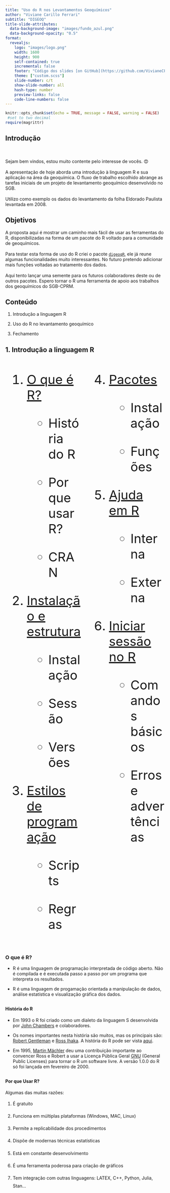 ---
title: "Uso do R nos Levantamentos Geoquímicos"
author: "Viviane Carillo Ferrari"
subtitle: "DIGEOQ"
title-slide-attributes:
  data-background-image: "images/fundo_azul.png"
  data-background-opacity: "0.5"
format: 
  revealjs:
    logo: "images/logo.png"
    width: 1600
    height: 900
    self-contained: true
    incremental: false
    footer: "Código dos slides [on GitHub](https://github.com/VivianeCF/R4geoch.git)."
    theme: ["custom.scss"]
    slide-number: c/t
    show-slide-number: all
    hash-type: number
    preview-links: false
    code-line-numbers: false
---

```{r setup, include=FALSE}
knitr::opts_chunk$set(echo = TRUE, message = FALSE, warning = FALSE)
 #set to two decimal 
require(magrittr)

```

## Introdução

\
\
Sejam bem vindos, estou muito contente pelo interesse de vocês. 😍\
\
A apresentação de hoje aborda uma introdução à linguagem R e sua aplicação na área da geoquímica. O fluxo de trabalho escolhido abrange as tarefas iniciais de um projeto de levantamento geoquímico desenvolvido no SGB.\
\
Utilizo como exemplo os dados do levantamento da folha Eldorado Paulista levantada em 2008.

## Objetivos

A proposta aqui é mostrar um caminho mais fácil de usar as ferramentas do R, disponibilizadas na forma de um pacote do R voltado para a comunidade de geoquímicos.\
\
Para testar esta forma de uso do R criei o pacote [`digeoqR`](https://github.com/VivianeCF/digeoqR.git), ele já reune algumas funcionalidades muito interessantes. No futuro pretendo adicionar mais funções voltadas ao tratamento dos dados.\
\
Aqui tento lançar uma semente para os futuros colaboradores deste ou de outros pacotes. Espero tornar o R uma ferramenta de apoio aos trabalhos dos geoquímicos do SGB-CPRM.\

## Conteúdo

1.  Introdução a linguagem R

2.  Uso do R no levantamento geoquímico

3.  Fechamento

## 1. Introdução a linguagem R

::: columns
::: {.column width="50%" style="font-size: 40px"}
1.  [O que é R?](#r)

    -   História do R

    -   Por que usar R?

    -   CRAN

2.  [Instalação e estrutura](#instalacao-e-estrutura)

    -   Instalação

    -   Sessão

    -   Versões

3.  [Estilos de programação](#estilo_de_programacao)

    -   Scripts

    -   Regras
:::

::: {.column width="50%" style="font-size: 40px"}
4.  [Pacotes](#pacotes)

    -   Instalação

    -   Funções

5.  [Ajuda em R](#ajuda-em-r)

    -   Interna

    -   Externa

6.  [Iniciar sessão no R](#iniciar-sessao-no-r)

    -   Comandos básicos

    -   Erros e advertências
:::
:::

## 

### O que é R? {#r}

::: incremental
-   R é uma linguagem de programação interpretada de código aberto. Não é compilada e é executada passo a passo por um programa que interpreta os resultados.

-   R é uma linguagem de progamação orientada a manipulação de dados, análise estatística e visualização gráfica dos dados.
:::

## 

#### História do R

::: incremental
-   Em 1993 o R foi criado como um dialeto da linguagem S desenvolvida por [John Chambers](https://www.r-bloggers.com/2014/01/john-chambers-recounts-the-history-of-s-and-r/) e colaboradores.

-   Os nomes importantes nesta história são muitos, mas os principais são: [Robert Gentleman](https://en.wikipedia.org/wiki/Robert_Gentleman/statistician) e [Ross Ihaka](https://www.stat.auckland.ac.nz/~ihaka/). A história do R pode ser vista [aqui](https://cran.r-project.org/doc/html/interface98-paper/paper_2.html).

-   Em 1995, [Martin Mächler](https://people.math.ethz.ch/~maechler/) deu uma contribuição importante ao convencer Ross e Robert a usar a Licença Pública Geral [GNU](https://gnu.org/licenses/gpl-3.0.html) (General Public Licenses) para tornar o R um software livre. A versão 1.0.0 do R só foi lançada em fevereiro de 2000.\
:::

## 

#### Por que Usar R? {#sec-porque-usar-r}

Algumas das muitas razões:

::: {.incremental style="line-height: 1.8"}
1.  É gratuito

2.  Funciona em múltiplas plataformas (Windows, MAC, Linux)

3.  Permite a replicabilidade dos procedimentos

4.  Dispõe de modernas técnicas estatísticas

5.  Está em constante desenvolvimento

6.  É uma ferramenta poderosa para criação de gráficos

7.  Tem integração com outras linguagens: LATEX, C++, Python, Julia, Stan...
:::

## 

::: {#pq_R style="color: blue; fonte-size: 50px"}
::: {style="color: black; font-size: 50px; text-align: center;"}
\
\

E uma razão fundamental:\
\
Conta com uma comunidade muito ativa.

\
\
:::
:::

::: {#razao_R style="font-size: 50px; text-align: center;"}
"When you talk about choosing programming languages, I always say you shouldn't pick them based on technical merits, but rather pick them based on the community."
:::

::: {style="font-size: 50px; text-align: right;"}
[Hadley Wickham](https://www.r-bloggers.com/2018/08/advice-to-young-and-old-programmers-a-conversation-with-hadley-wickham/)
:::

## 

#### Por que programar?

::: {style="font-size: 50px; line-height: 200%;"}
-   Melhora a organização das ideias.
-   Aumenta a criatividade para resolver problemas.
-   Torna a solução dos problemas mais eficiente.
:::

## 

#### CRAN {#sec-informação-sobre-r-e-o-cran}

CRAN (The Comprehensive R Archive Network) é uma rede ftp (File Transfer Protocol) que contem toda a informação sobre R e seus pacotes.\
Na página (<https://cran.r-project.org>) se encontram todas as informações nesessárias para iniciar-se em R:

::: {#info_r style="margin-left: 10%;"}
-   [Manuais principais](https://cran.r-project.org/manuals.html)

-   [Políticas do repositório](https://cran.r-project.org/web/packages/policies.html)

-   [Livros relacionados com S e R em vários idiomas](https://cran.r-project.org/other-docs.html)

-   [Jornal do R](https://journal.r-project.org/)
:::

## 

#### Outros locais de informação

Informações relevantes sobre R podem ser encontradas em:

::: {#other_info style="margin-left: 10%"}
-   [Journal of Statistical Software](https://www.jstatsoft.org/index)

-   [Tendências atuais no GitHub](https://github.com/trending/r?since=monthly)

-   [R-blogger](https://www.r-bloggers.com/)
:::

## 

### Instalação e estrutura {#instalacao-e-estrutura}

1.  Download

-   Download e instruções de instalação do R: <https://cran.r-project.org/>\
-   Download e instruções de instalação do RStudio: <https://posit.co/download/rstudio-desktop/>

2.  Atualização do R

```{r instal_windows, eval = FALSE, include=TRUE, echo=TRUE}
install.packages("installr")
installr::updateR()
```

## 

#### R online

-   No site rdrr.io tem o serviço [snippets](https://rdrr.io/snippets/) onde os códigos do R podem ser executados na internet, o limitante é que não se pode instalar novos pacotes lá e não há um modo privativo e seguro.

-   O [RStudio Cloud](https://posit.cloud/plans/free) é um serviço gratuito oferecido pelo RStudio que permite aos usuários usar o R o RStudio on-line e colaborar em projetos com outros usuários através do site do RStudio Cloud. O limitante é que se for usar mais de 24h por mês passa a ser pago.

## 

#### Sessões do R

+--------------------------------------------------------------------------------------------+
| ### ![](images/iconR.jpg){fig-align="left" width="100"} Sessão do RGui {style="fig-align"} |
+--------------------------------------------------------------------------------------------+

![](images/Rgui.PNG){fig-align="center"}

## 

+-----------------------------------------------------------------------------------------------------+
| ### ![](images/iconRStudio.jpg){fig-align="left" width="100"} Sessão do RStudio {style="fig-align"} |
+-----------------------------------------------------------------------------------------------------+

![](images/rstudio.PNG){fig-align="center" width="1200"}

## 

#### Mensagem inicial da sessão do R {style="font-size: 50px;"}

```{r mensagem R, eval = FALSE, include=TRUE, echo=TRUE, `code-line-numbers`="1-3|5-7|9-11|13-15"}

R version 4.3.2 (2023-10-31 ucrt) -- "Eye Holes"
Copyright (C) 2023 The R Foundation for Statistical Computing
Platform: x86_64-w64-mingw32/x64 (64-bit)

R é um software livre e vem sem GARANTIA ALGUMA.
Você pode redistribuí-lo sob certas circunstâncias.
Digite 'license()' ou 'licence()' para detalhes de distribuição.

R é um projeto colaborativo com muitos contribuidores.
Digite 'contributors()' para obter mais informações e
'citation()' para saber como citar o R ou pacotes do R em publicações.

Digite 'demo()' para demonstrações, 'help()' para o sistema on-line de ajuda,
ou 'help.start()' para abrir o sistema de ajuda em HTML no seu navegador.
Digite 'q()' para sair do R.

```

## 

#### Painéis do RStudio

```{r, echo=FALSE, eval=TRUE}
painel <- c("Editor", "Console", "Run", "Enviroment", "History", 
  "Terminal", "Files", "Plot", "Packages", "Help")
descricao <- c("Local para desenvolvimento de scripts", "Imprime na tela as sentenças executadas a partir do editor ou diretamente no console", "Executa uma instrução do editor (Ctrl+Enter) onde está o cursor ou o que está selecionado", "Lista todos os objetos gerados em cada sessão", "Histórico de execução", "Um terminal para conectar ao Git, por exemplo, entre outras coisas", "Arquivos (dados, script) podem ser pesquisados neste painel", "Imprime os gráficos", "É um gerenciador de pacotes instalados", "Ajuda rápida")

df <- data.frame(Painel = painel, Descrição = descricao)
kableExtra::kable(df, booktabs = TRUE) %>%
  kableExtra::kable_styling(font_size = 30)
```

## 

#### Locais com instruções e atalhos sobre a configuração e uso

-   [Customizar o RStudio](https://support.posit.co/hc/en-us/articles/200549016-Customizing-the-RStudio-IDE)

-   [Comandos do histórico](https://support.posit.co/hc/en-us/articles/200526217-Command-History-in-the-RStudio-IDE)\

-   [Atalhos](https://support.posit.co/hc/en-us/articles/200404846-Working-in-the-Console-in-the-RStudio-IDE) para trabalhar no console.

\

## 

#### Verificando as versões

Ao iniciar o R, aparecerá no console a versão que está em execução e o nome.\

\

```{r, echo=TRUE, eval = FALSE, `code-line-numbers`="1|3-4|6-7|9|11-12|14"}
R.Version() # Informação detalhada de versão do R

R.Version()$version.string # Número e data da versão
## [1] "R version 4.3.2 (2023-10-31 ucrt)"

R.Version()$nickname # Nome da versão
## [1] "Eye Holes"

sessionInfo() # Informação detalhada da sessão atual

RStudio.Version()$version # Versão do RStudio
## [1] ‘2023.12.1.402’

Sys.info() ## Informação do sistema operacional

```

## 

#### Importância do uso de scripts ou códigos

Um script é um arquivo de texto que contém um conjunto de comandos ou instruções. Esses comandos e instruções são executados sequencialmente no R. O script permite automatizar as tarefas e registrar todo o método de processamento.\

**Importante**:

::: incremental
-   O nome do arquivo de script deve ser suficientemente claro para refletir o conteúdo e encontrá-lo facilmente. Se possível deve ser curto e evitar o uso de `"."` .

-   É muito importante documentar as operações ou funções utilizadas no script, para poder replicar com facilidade o trabalho. Os comentários devem começar com `"#"`.
:::

## 

#### Comentários nos scripts

```{r, echo = TRUE, results='hide'}
X <- c(1, 8, 19)
# O objeto 'X' é um vetor de três números. 
# Isto é um comentário
```

## 

### Estilos de programação {#estilo_de_programacao}

Existem diferentes maneiras de programar. É importante ser cuidadoso na maneira de escrever seu código para que seja fácil replicar e ler o código.\

```{r, eval=FALSE, echo=TRUE, `code-line-numbers`="2|5-8"}
## Mal escrito
media<-function (x){n<-length(x);sum(x)/n}

## Bem escrito
media <- function(x) {
        n <- length(x)
        sum(x) / n
}

```

## 

#### Guias de estilo de programação

-   O pacote [styler](https://cran.r-project.org/web/packages/styler/index.html) pode ser de grande ajuda

-   Guia de estilo de Hadley [aqui](http://adv-r.had.co.nz/Style.html)

-   Guia de estilo de Google [aqui](https://google.github.io/styleguide/Rguide.html)

## 

### Pacotes {#pacotes}

Um pacote é constituído por um conjunto de funções e arquivos de dados, devidamente documentados, que implementam uma ou mais técnicas para tratamento e análise de dados.

#### Instalar

```{r, echo = TRUE, eval=FALSE, `code-line-numbers`="2|5-6"}
## Baixa um pacote do CRAN
install.packages("ggplot2")

## Baixa um pacote do GitHub (versão de desenvolvimento do pacote)
install.packages("devtools")
devtools::install_github("VivianeCFerrari/digeoqR")

```

## 

#### Carregar

```{r, echo = TRUE, eval=FALSE, `code-line-numbers`="1-2|4-5|7-8"}
## Para usar as funções de um pacote já instalado usar a função:
## library(...)

library("digeoqR")
# Você pode dispensar o uso de aspas

library(digeoqR)
# Sem aspas
```

## 

#### Estrutura das funções no R

Quase todas as funções do R seguem uma mesma estrutura. Este exemplo mostra uma função com dois argumentos:\
\

::: {style="font-size: 50px; text-align: center;"}
`nome_da_função(argumento1 = valor1, argumento2 = valor2)`
:::

## 

#### Executando funções no R

```{r, echo = TRUE, eval = FALSE, `code-line-numbers`="1-2|4-6|8-9|11-12|14-15"}
mean(variable.1)
## Error in mean(variable.1): object 'variable.1' not found

variable.1 <- seq(1, 100, 0.3)
mean(variable1)
## Error in mean(variable1): object 'variable1' not found

mean(variable.1)
## [1] 50.5

sqt(8)
## Error in sqt(8): could not find function "sqt"

sqrt(8)
## [1] 2.828
```

## 

#### Instruções de uso das funções

::: incremental
-   Os argumentos de uma função com valores incorretos podem não ser chamados quando a função for executada.\
    \
-   Os argumentos na função tem uma ordem que deve ser seguida caso o usuário optar por não nomeá-los.\
    \
-   Os argumentos podem ser colocados em ordem personalizada mas devem ser nomeados.\
:::

## 

Todas estas opções geram o mesmo resultado:\

```{r, echo= TRUE, eval=TRUE}
mean(x = 1:10)
mean(1:10)
mean(x = c(1:10, NA), trim = 0, na.rm = TRUE)
mean(trim = 0, x = c(1:10, NA), na.rm = TRUE)
mean(c(1:10, NA), 0, TRUE)

```

## 

#### Funções sobre os pacotes

```{r, echo = TRUE, eval = FALSE, `code-line-numbers`="1|3|5-6|8|10|12|14-15"}
installed.packages() # lista pacotes instalados

packageStatus() # informa quantos pacotes não estão atualizados

download.packages() # compara versões dos pacotes instalados
                    # com os atuais no CRAN

available.packages() # lista todos os pacotes disponíveis

update.packages() # atualiza pacotes

library(help="MASS") # Informação sobre um pacote específico

demo("graphics") # Demonstração de um pacote
#
```

## 

A função `search()` lista os pacotes anexados e objetos. Ela é afetada pelo carregamento de um pacote.

#### Estado inicial

```{r, echo=TRUE}
search()
```

## 

#### Estado após carregar um pacote

```{r, echo=TRUE}
library("MASS")
search()
```

## 

#### Documentação e recursos sobre os pacotes

-   [Lista de pacotes ativos](https://cran.r-project.org/web/packages/available_packages_by_name.html)\
    \
-   [Lista de pacotes por área](https://cran.r-project.org/web/views/)\
    \
-   [Pacotes mais baixados](https://www.r-pkg.org/downloaded)

## 

### Ajuda {#ajuda-em-r}

#### Conseguindo ajuda por si só

```{r, echo=TRUE, eval=FALSE, `code-line-numbers`="1|3|5|7-8|10|12|14-15|17-18|20-21|23|25-26|28-29"}
help(lm) # Comando básico de busca

?lm # idem do anterior

help("+") # Ajuda sobre un operador

help.search("norm") # Busca entre os pacotes instalados as
# funções que contenham o termo "norm"

??norm # idem anterior

apropos("mean") # Lista de funções que contenham o termo "mean"

help(rlm, package="MASS") # Busca a ajuda de uma função especifica
# de um pacote

RSiteSearch("glm") # Busca os manuais e arquivos de ajuda da web
# R-project

find("mean") # Devolve o pacote o qual pertenece a função.
# (o pacote deve estar carregado: library())

example(contour) # Executa os exemplos disponíveis da função

browseVignettes() # Mostra na web as vinhetas disponíveis e o acesso
# a elas. De um pacote: (package="package-name")

vignette(all=TRUE) # Mostra todas as vinhetas disponíveis na tela
#
```

## 

#### Elementos da ficha técnica de uma função

+--------------+-------------------------------------------------------------------------+
| Name:        | o nome da função (entre chaves `{}` o pacote ao qual pertence a função) |
+--------------+-------------------------------------------------------------------------+
| Description: | Breve descrição da função                                               |
+--------------+-------------------------------------------------------------------------+
| Usage:       | Sintaxe da função                                                       |
+--------------+-------------------------------------------------------------------------+
| Arguments:   | Argumentos                                                              |
+--------------+-------------------------------------------------------------------------+
| Value:       | Valores                                                                 |
+--------------+-------------------------------------------------------------------------+
| References:  | Referências                                                             |
+--------------+-------------------------------------------------------------------------+
| See Also:    | Funções relacionadas                                                    |
+--------------+-------------------------------------------------------------------------+
| Examples:    | Exemplos de como se usa a função                                        |
+--------------+-------------------------------------------------------------------------+

## 

```{=html}
<iframe width="1400" height="800"             src="images/mean.html" title="help example"></iframe>
```
## 

#### Ajuda externa

A comunidade R é muito ativa, por isso é muito fácil na web encontrar em qualquer motor de busca a solução para os problemas que surgem num fluxo de trabalho.

De maneira geral se destacam estas páginas:

<http://search.r-project.org/>

<https://www.rdocumentation.org/>

<https://rseek.org/>

\<<https://stackoverflow.com/questions/tagged/r>\>

<https://stats.stackexchange.com/questions/tagged/r>

## 

### Iniciar uma sessão no R {#iniciar-sessao-no-r}

#### Comandos básicos (I)

```{r, echo=TRUE}
ls() # lista os objetos na memória
```

\

```{r, echo=TRUE}
y <- c(1, 5, 9) # cria um objeto que contem 3 números

y
```

## 

```{r, echo=TRUE, eval=FALSE}
rm(y) # elimina (remove) o objeto 

```

\

```{r, echo=TRUE, eval=TRUE}
objects() # idem ls()

```

\

```{r, echo=TRUE}
# elimina todos os objetos da sessão
rm(list=ls(all=TRUE)) 

```

## 

#### Alguns comandos básicos (II)

```{r, echo=TRUE, eval=FALSE, `code-line-numbers`="1|3|5|7|9"}
setwd() # establece diretório de trabalho

getwd() # devolve o caminho atual

dir() # lista os arquivos no diretório

list.files() # idem anterior

dir.create() # cria um diretório
```

## 

##### Exemplos

```{r, eval=FALSE, echo=TRUE, `code-line-numbers`="1-2|4-5|7|9|11|13-14"}
# Opção 1
setwd("C:/Users/usuario/Desktop/Curso_R")

# Opção 2
directorio1 <- "C:/Users/usuario/Desktop/Curso_R"

setwd(directorio1)

dir.create("../Curso_R/Plots")

directorio2 <- "../Curso_R/Plots"

setwd(directorio2)

```

## 

#### `options()`

Esta função permite modificar diversas opções sobre a forma como R calcula e exibe resultados.

```{r, echo=TRUE, eval=TRUE}
names(options())
```

## 

#### `options()`

argumento `digits`\

Descrição: Número de digitos significativos a serem impressos\

```{r, echo=TRUE, eval=FALSE, `code-line-numbers`="1-2|4-5"}
100/654
## [1] 0.1529052

options(digits = 4)
100/654
## [1] 0.1529
```

## 

#### `options()`

Argumento: `width`\
Descrição: Lagura do texto de saída\

```{r, echo=TRUE, eval=FALSE, `code-line-numbers`="1-3|5-9"}
set.seed(1234)
rnorm(8)
## [1] -1.2071  0.2774  1.0844 -2.3457  0.4291  0.5061 -0.5747 -0.5466

options(width = 40)
set.seed(1234)
rnorm(8)
## [1] -1.2071  0.2774  1.0844 -2.3457
## [5]  0.4291  0.5061 -0.5747 -0.5466
```

## 

#### Erros e advertências em R

**Importante:**

::: incremental
\

-   Quando aparece uma mensagem de erro ou de alerta é preciso investigar!\

\

-   A principal diferença entre um erro e um aviso é que o erro não produz um nenhum resultado, enquanto um aviso o faz.\
:::

## 

#### Código incompleto

```{r, echo=TRUE, eval=FALSE}
> objeto.1 <- seq(1, 30, 0.5)
> plot(objeto.1
+
+ )
>
```

::: {.incremental style="border:2px solid red;"}
-   Em R o sinal "\>" no painel de console significa que o intérprete está pronto para receber ordens.

-   Se após dar uma ordem aparecer o sinal "+", isso indica que é uma ordem incompleta. No exemplo acima falta fechar o parêntese da função `plot()`.

-   Se teclar enter com uma função incompleta vai aparecer novamente o sinal "+", para sair tecle `esc`
:::

## 

#### Dicas para o aprendizado do R

\
Dois conselhos do [Hadley Wickham](http://adv-r.had.co.nz/Introduction.html) para aprender e melhorar a programação em R:\
\

::: {.incremental style="padding:30px;border:2px solid red;"}
1.  Leia código fonte. Busque os pacotes ou as funções que você usa com mais frequência e veja como estão escritas.\
    \
2.  Adote uma mentalidade científica. Se não compreender como funciona algo, desenvolva uma hipótese, desenhe alguns experimentos, execute-os e registre seus resultados.\
:::

## 

### Referências extras {#sec-referências}

::: incremental
-   The R Foundation \[homepage on the Internet\]. Vienna, Austria: R Foundation for Statistical Computing. The R Project for Statistical Computing. Available from: [» https://www.r-project.org](https://www.r-project.org/)

-   Grolemund G. Hands-On Programming with R \[monograph on the Internet\]. Sebastopol, CA: O’Reilly Media; 2014. Available from: [» https://rstudio-education.github.io/hopr](https://rstudio-education.github.io/hopr)

-   [Introdução à análise de dados com R](https://datawithr.com/)

-   [Data Skills](https://psyteachr.github.io/data-skills-v1/index.html)

-   [R for Data Science](https://r4ds.had.co.nz/)

-   [R for Excel Users](https://rstudio-conf-2020.github.io/r-for-excel/)
:::

## 2. Uso do R no levantamento geoquímico

::: incremental
-   Etapa I - Planejamento das estações de coleta\
    \
-   Etapa II - Organização dos dados do Levantamento Geoquímico\
    \
-   Etapa III - Avaliação dos dados analíticos\
    \
-   Etapa IV - Análise exploratória dos dados ![](images/em_contrucao.png){width="59"}
:::

## 

### Etapa I Planejamento de estações

::: incremental
-   [Trabalhando com feições espaciais](#trabalhando-com-feições-espaciais)\
-   [Importando a imagem SRTM](#importando-a-imagem-srtm)\
-   [Planejando as estações de coleta](#planejando-as-estações-de-coleta)\
-   [Modelagem das bacias e validação das estações planejadas](#modelagem-das-bacias-e-validação-das-estações-planejadas)\
:::

## 

#### Trabalhando com feições espaciais {#trabalhando-com-feições-espaciais}

```{r var1, echo=FALSE}
rios <- "rios_ibge.shp"
massa_dagua <- "massa_dagua.shp"
area_urbana <- "area_urbana.shp"
limite <- "carta_100M.shp"
limite_srtm <- "area_srtm.shp"
dir_in <- "inputs/campo/"
bacia_minima <- 4
bacia_maxima <- 25
snap_dist <- "0.02"
threshold <- 250
min_length <- "0.02"
max_ordem <- 3
wbt_wd <- "outputs/modelo/"
EPSG <- 4326
dir_out <- "outputs/"
tipo_base <- 1
base_campo <- "fcampo"
dir_os <- "inputs/os/" 
```

**Descrição**: Converte as bases de entrada em uma lista de dados para serem carregadas nas funções modela_bacias e gera estações.\
\

```{r feicoes_model, results='hide'}
bases_model <-
  digeoqR::gera_bases_model(dir_in, 
                            limite,
                            limite_srtm, 
                            area_urbana,
                            rios,
                            massa_dagua)
```

## 

#### Importando a imagem SRTM {#importando-a-imagem-srtm}

```{r, echo=FALSE, eval=TRUE}
dir_in <- "inputs/campo/"
limite_srtm <- "area_srtm.shp"
dir_out <- "outputs/"
EPSG <- 4326
z <- 11
```

**Descrição**: Recupera dados de elevação do terreno da [Amazon Web Services Terrain Tile](https://registry.opendata.aws/terrain-tiles). Para mais detalhes visite o [repositório](https://github.com/jhollist/elevatr)\
\

```{r srtm, message = FALSE, results='hide'}
dem <- digeoqR::prepara_dem(dir_in,
                            limite_srtm,
                            dir_out,
                            EPSG,
                            z)
```

## 

#### Raster com dados de elevação (em metros)

```{r, eval=TRUE, echo=FALSE}
plot(dem, main = "", col=topo.colors(300))
```

## 

#### Planejando as estações de coleta {#planejando-as-estações-de-coleta}

**Descrição**: Desenvolvido para automatizar o processo de escolha do locais de amostragem que devem ser a 100 m acima dos pontos de confluência dos rios. Também são excluídas estações em áreas urbanas e em massa d'água. Todos os arquivos devem ser no formato shapefile.\
\

```{r plan, results='hide'}
 gera_est <- 
  digeoqR::gera_estacoes(dem, 
                        dir_out, 
                        bases_model, 
                        EPSG, 
                        threshold, 
                        min_length, 
                        max_ordem, 
                        wbt_wd) 
```

## 

#### Mapa das estações planejadas

```{r mapa_est_plan, echo=FALSE}
plot(gera_est$mapa)
```

## 

#### Modelagem das bacias e validação das estações planejadas {#modelagem-das-bacias-e-validação-das-estações-planejadas}

```{r, echo=FALSE, eval=TRUE}
fase <- 1
classe_am <- 2
```

**Descrição**: A partir da imagem SRTM, rios, massa d'água é gerado um modelo de drenagem. A densidade de drenagem é dada pelo valor de threshold, quanto maior este valor, menor a densidade dos cursos dos rios. Após isto são geradas as bacias de cada estação de coleta planejada.\
\

```{r model_bacias_plan, results='hide'}
modela_bacias_plan <-
  digeoqR::modela_bacias(fase, 
                         EPSG, 
                         dem, 
                         bases_model, 
                         gera_est, 
                         ex_campo, 
                         classe_am, 
                         bacia_minima, 
                         bacia_maxima, 
                         threshold, 
                         snap_dist, 
                         min_length, 
                         max_ordem, 
                         dir_out,
                         wbt_wd)

```

## 

#### Mapa de planejamento validado {#mapa-de-planejamento_validado}

```{r plan_mapa, echo=FALSE}
plot(modela_bacias_plan$`mapa plan`)
```

## 

### Etapa II Organização dos dados do Levantamento Geoquímico

::: incremental
-   [Importação dos dados de campo (FCAMPO, SUVEY123, QFIELD)](#importação-dos-dados-de-campo-fcampo-suvey123-qfield)

-   [Modelagem das bacias amostradas](#modelagem-das-bacias-amostradas)

-   [Visualização do mapa de estações amostradas e bacias](#visualização-do-mapa-de-estações-amostradas-e-bacias)

-   [Importação dos dados analíticos](#importação-dos-dados-analíticos)

    -   Sedimento de corrente

    -   Concentrado de bateia

-   [Organização os dados analíticos](#organização-dos_dados_analíticos)

-   [Enriquecimento as bases com feições espaciais (geologia)](#enriquecimento-das-bases-com-feições-espaciais-geologia)
:::

## 

#### Importação dos dados de campo (FCAMPO, SUVEY123, QFIELD) {#importação-dos-dados-de-campo-fcampo-suvey123-qfield}

**Descrição**: Uma base de dados é preparada com as informações da localização das amostras e os nomes de campo e laboratório. Usa as planilhas de OS (Ordem de Serviço) para recuperar a relação número de campo e número de laboratório.\
\

```{r dados_campo, results='hide'}
ex_campo <- 
  digeoqR::extrai_dados_campo(tipo_base, 
                              dir_in, 
                              base_campo,
                              dir_os,
                              EPSG,
                              dir_out)
```

## 

#### Modelagem das bacias amostradas {#modelagem-das-bacias-amostradas}

-   Sedimento de corrente\
-   Concentrado de bateia\
    \
    **Descrição**: A partir da imagem SRTM, rios, massa d'água é gerado um modelo de drenagem. A densidade de drenagem é dada pelo valor de threshold, quanto maior este valor, menor a densidade dos cursos dos rios. Após isto são geradas as bacias de cada estação de coleta.

## 

##### Sedimento de corrente

```{r, echo=FALSE, eval=TRUE}
fase <- 2
classe_am <- 2
```

```{r sed_cor}
modela_bacias_sc <-
  digeoqR::modela_bacias(fase, 
                         EPSG, 
                         dem, 
                         bases_model, 
                         gera_est, 
                         ex_campo, 
                         classe_am, 
                         bacia_minima, 
                         bacia_maxima, 
                         threshold, 
                         snap_dist, 
                         min_length, 
                         max_ordem, 
                         dir_out, 
                         wbt_wd)
```

## 

##### Concentrado de bateia

```{r, echo=FALSE, eval=TRUE}
fase <- 2
classe_am <- 1
```

```{r conc_bat}
modela_bacias_cb <-
  digeoqR::modela_bacias(fase, 
                         EPSG, 
                         dem, 
                         bases_model, 
                         gera_est, 
                         ex_campo, 
                         classe_am, 
                         bacia_minima, 
                         bacia_maxima, 
                         threshold, 
                         snap_dist, 
                         min_length, 
                         max_ordem, 
                         dir_out, 
                         wbt_wd)
```

## 

#### Visualização do mapa de estações amostradas e bacias {#visualização-do-mapa-de-estações-amostradas-e-bacias}

-   Sedimento de corrente\
-   Concentrado de bateia

## 

##### Sedimento de corrente

```{r mapa_am_sc, echo=FALSE}
plot(modela_bacias_sc$`mapa amostragem`)
```

## 

##### Concentrado de bateia

```{r mapa_am_cb, echo=FALSE}
plot(modela_bacias_cb$`mapa amostragem`)
```

## 

#### Importação dos dados analíticos {#importação-dos-dados-analíticos}

Nessa rotina os dados dos boletins são lidos e arrumados em dois formatos:\
- dados brutos (sem substituição dos qualificadores)\
- dados transformados (substituição \<LD por 0,5\*LD)\

## 

##### Sedimento de corrente

**Descrição** Esta função lê os boletins csv e extrai as informações na forma de tabelas que são gravadas no diretório de saída .Retorna uma lista com todos os dados do boletim: resultados analíticos, condições analíticas, QA/QC, requisição das análises e preparação das amostras.\
\

```{r, echo=FALSE, eval=TRUE}
dir_bol <- "inputs/quimica/S/"; analise <- 2; 
dir_ucc <- "inputs/quimica/"; ref_ucc <- "ucc.csv";
classe_am <- 2

```

```{r analises_sc, results='hide'}
quimica <- 
  digeoqR::le_boletim_quimica(classe_am,
                              dir_bol,
                              dir_ucc,
                              ref_ucc)
```

## 

##### Concentrado de bateia

```{r, echo=FALSE, eval=TRUE}
dir_bol <- "inputs/mineral/B/"

```

**Descrição**: Lê boletins de análises mineralométricas. Retorna uma lista com todos os dados do boletim: resultados analíticos, condições analíticas, requisição das análises, preparação das amostras, separação gravi-magnética.

```{r analises_cb, results='hide'}
mineral <- 
  digeoqR::le_boletim_mineral(dir_bol)
```

## 

#### Organização dos dados analíticos {#organização-dos_dados_analíticos}

##### Sedimento de corrente

```{r, echo=FALSE, eval=TRUE}
dir_bol <- "inputs/quimica/S/"
analise <- 2
classe_am <- 2

```

**Descrição**: Recupera e une os dados dos boletins analíticos e os dados de campo da base de dados fcampo. Os boletins analíticos devem estar no formato .csv e com layout modelo da GEOSOL do ano 2022 ou posterior.\
\

```{r base_sc, results='hide', message=FALSE}
base_sc <- 
  digeoqR::prepara_bases(dir_bol, 
                         classe_am, 
                         analise,
                         quimica, 
                         mineral, 
                         ex_campo)
```

## 

###### Base preparada - Sedimento de corrente

```{r tab_base_sc, echo=FALSE}
dados_sc <- base_sc[["dados brutos"]]
rmarkdown::paged_table(dados_sc, options = list(rows.print = 9, cols.print = 5))
```

## 

##### Concentrado de bateia

```{r, echo=FALSE, eval=TRUE}
dir_bol <- "inputs/mineral/B/"
analise <- 1
classe_am <- 1
```

**Descrição**: Recupera e une os dados dos boletins analíticos e os dados de campo da base de dados fcampo. Os boletins analíticos devem estar no formato .csv e com layout modelo da GEOSOL do ano 2022 ou posterior.\
\

```{r base_cb, results='hide', message=FALSE}
base_cb <- 
  digeoqR::prepara_bases(dir_bol, 
                         classe_am, 
                         analise,
                         quimica, 
                         mineral, 
                         ex_campo)
```

## 

###### Base preparada - Concentrado de bateia

```{r tab_base_cb, echo=FALSE}
dados_cb <- base_cb[["dados brutos"]]
rmarkdown::paged_table(dados_cb, options = list(rows.print = 9, cols.print = 5))
```

## 

#### Enriquecimento das bases com feições espaciais (geologia) {#enriquecimento-das-bases-com-feições-espaciais-geologia}

::: incremental
\

-   Extrai dados xml cores da layer (QGIS)\
-   Visualiza cores das unidades geradas\
-   Prepara recorte da geologia e estilo de cores\
-   Prepara legenda da geologia\
-   Mapa geológico simplificado\
-   Faz a intersecção entre bacias e geologia
:::

## 

##### Extrai dados xml cores da layer (QGIS)

**Descrição**: Extrai dados da legenda de um arquivo de estilo xml. No QGIS use a ferramenta Create style database from project para gerar o XML, da feição pretendida, aqui usei usei o do mapa geológico do Brasil ao milhonésimo de 2014 do SGB-CPRM.\
\

```{r mapas_base}

legenda_geol <- 
  digeoqR::resgata_legenda_xml()

```

## 

##### Visualiza cores das unidades geradas

```{r echo=FALSE}
rmarkdown::paged_table(head(legenda_geol[,-1]))
```

## 

##### Prepara o recorte da geologia e estilo de cores

```{r, echo=FALSE, eval=TRUE}
feicao_in <- "geologia_br"; feicao_out <- "geologia_area";
dir_in <- "inputs/campo/"; area <- "area_srtm"
chave <- "RANGE"
```

**Descrição**: Ferramenta que recorta a shape de uma feição (geologia, solo...) pelo limite da área. Usei o mapa geológico do Brasil ao milhonésimo do SGB.\
\

```{r recorte_geol, results='hide'}
geologia <- 
  digeoqR::recorta_feicao_area(dir_in, 
                               dir_out, 
                               area, 
                               feicao_in,
                               feicao_out, 
                               chave)
```

## 

##### Prepara a legenda da geologia

**Descrição**: Este processamento usa a shape e xml do mapa das unidades litoestratigráficas do Brasil (2014) obtidos do GEOSGB (SGB-CPRM).\
\

```{r leg_geo, results='hide'}
lista_legenda <- 
  digeoqR::prepara_legenda(feicao_rec = geologia, 
                           dir_out, 
                           dir_in, 
                           nome_xml = "geologia")
```

## 

##### Mapa geológico simplificado

```{r mapa_geol, echo=FALSE}
leg1 <- lista_legenda[[1]]
leg2 <- lista_legenda[[2]]
estacoes <- ex_campo[["estações"]]
estacoes <- estacoes[estacoes$CLASSE == "Sedimento de corrente",]
ggplot2::ggplot() +
  ggplot2::geom_sf(data=geologia, ggplot2::aes(fill = RANGE)) + 
  ggplot2::geom_sf(data=estacoes, color = "black", shape = 1) + 
  ggplot2::scale_fill_manual(values=leg2$RGB, breaks=leg2$SIGLA) +
  ggplot2::theme_minimal()+
  ggspatial::annotation_scale(location = "br", style = "ticks") +
  ggspatial::annotation_north_arrow(location = "bl")

```

## 

##### Faz a intersecção entre bacias e geologia

```{r, echo=FALSE, eval=TRUE}
bacias <- modela_bacias_sc[["bacias"]]
estacoes <- base_sc[["dados campo sf"]]
feicao_rec <- geologia
nome_xml <- "geologia"
classe_am <- 2
tipo_leg <- 2
```

**Decrição**: Cada bacia é recortada pelos polígonos da geologia. Esta função está configurada para a shape do mapa geológico ao milhonésimo 2014 do SGB-CPRM.\
\

```{r inters_bacias, results='hide'}
lito_bacia_sc <-
  digeoqR::intersecta_bacias(dir_in,
                             dir_out, 
                             bases_model,
                             bacias, 
                             feicao_rec,
                             tipo_leg, 
                             estacoes,
                             classe_am, 
                             nome_xml)
   
```

## 

### Etapa III Avaliação dos dados analíticos

-   [Análise dos dados censurados à esquerda](#dados-censurados-à-esquerda)

-   [Análise dos valores ausentes](#análise-dos-valores-ausentes)

-   [Testes estatísticos (dados brutos)](#testes-estatísticos)

    -   Normalidade (Shapiro-Wilker e Lillie-Fors\
    -   Comparativo (Wilcolxon não pareado)\

-   [QAQC das duplicatas de campo e replicatas de laboratório](#qaqc-das-duplicatas-de-campo-e-replicatas-de-laboratório)

    -   Duplicatas de campo\
    -   Replicatas de laboratório

-   [Estatística descritiva](#estatística-descritiva)

## 

#### Análise dos dados censurados à esquerda {#análise-dos-dados-censurados-à-esquerda}

```{r, echo=FALSE, eval=TRUE}
corte_val = 70
base <- base_sc
```

**Descrição**: Filtra os elementos pelo grau de detecção.\
\

```{r analise_elem,  results='hide'}
res_val <- 
  digeoqR::validacao_elementos(dir_out, 
                               base, 
                               corte_val)
```

## 

#### Elementos Válidos (grau de detecção \>70%)

```{r elem_val, echo= FALSE }
elem_val = res_val[[2]]

rmarkdown::paged_table(data.frame(Elementos = elem_val))
```

## 

#### Número de dados válidos por analito

```{r n_validos, echo = FALSE}
nmld <- res_val[[1]][, c("elementos", "nneg")]
colnames(nmld) <- c("Analito", "N. Válidos")
rmarkdown::paged_table(nmld, 
                       options = list(rows.print = 9))
```

## 

#### Análise dos valores ausentes {#análise-dos-valores-ausentes}

```{r ausentes, echo = FALSE}
nmna <- res_val[[1]][, c("elementos", "nna")]
colnames(nmna) <- c("Analito", "N. Ausentes")
rmarkdown::paged_table(nmna, 
                       options = list(rows.print = 9))
```

## 

#### Testes estatísticos (dados brutos) {#testes-estatísticos}

```{r, echo=FALSE, eval=TRUE}
lito_bacia <- lito_bacia_sc
leg <- leg2
base <- base_sc
```

**Descrição**: Testes de normalidade e de comparação das amostras\
\

```{r test_brutos, echo=FALSE, results='hide'}
teste_mtd_transf1 <-
  digeoqR::testes_estatisticos(dir_out, 
                               base, 
                               lito_bacia, 
                               mtd_transf = 1, 
                               nbc = 10, 
                               leg, 
                               elem_val )
```

##### Teste Shapiro-Wilker

```{r vis_sw_brutos, echo=FALSE}

teste_sw <- teste_mtd_transf1[['test. norm. Shapiro-Wilk unidades']]
 
rmarkdown::paged_table(teste_sw, 
                       options = list(rows.print = 9, cols.print = 5))
```

## 

##### Teste Lillie-Fors

```{r lf_brutos, echo=FALSE}
teste_lf <- teste_mtd_transf1[["test. norm. Lillie geral"]]
rmarkdown::paged_table(teste_lf, 
                       options = list(rows.print = 9, cols.print = 5))
```

## 

##### Teste Wilcoxon

**Descrição**: Visual do Teste Wilcoxon compara as análises de cada elemento agrupados por unidades litológicas. Apresenta um gráfico onde a cor vermelha indica p-value \<0,05.

```{r prep_vis_wilcoxon, results='hide'}
vis_wilcolxon <- 
  digeoqR::vis_teste_wilcox(dir_out, elem_val,base, 
                            lito_bacia, nbc = 10)
```

## 

###### Visualizaçao do teste Wilcoxon do Alumínio

```{r vis_wx_al, echo = FALSE}
gridExtra::grid.arrange(grobs = vis_wilcolxon[c(1,length(vis_wilcolxon))],  
                         ncol = 2,
                         top = grid::textGrob(""),
                         gp=gpar(fontsize=12,font=3))
```

## 

##### QAQC das duplicatas de campo {#qaqc-das-duplicatas-de-campo-e-replicatas-de-laboratório}

**Descrição**: Controle de qualidade analítico e amostral. Tipos de amostragem: 1 = duplicata de campo 2 = replicata de laboratório.\
\
```{r, echo=FALSE, eval=TRUE}
base <- base_sc
tipo_am = 1
```



\

```{r qaqc_campo, results='hide'}
qaqc <- digeoqR::qaqc_gq(dir_out, 
                         base, 
                         tipo_am = 1)
```

## 

###### Gráfico Thompson-Howard

```{r vis_TH_campo, echo=FALSE}
gridExtra::grid.arrange(grobs=qaqc[["gráfico com texto"]]["Al"], ncol = 1)
```

## 

###### Tabela de precisão das duplicatas de campo

```{r tab_precisao_campo, echo=FALSE}
table_grid <- gridExtra::tableGrob(qaqc[["df tabela de precisão"]], rows = NULL, theme = gridExtra::ttheme_default(base_size = 20))
gridExtra::grid.arrange(table_grid)
```

## 

##### QAQC das replicatas de laboratório

**Descrição**: Controle de qualidade analítico e amostral. Tipos de amostragem: 1 = duplicata de campo 2 = replicata de laboratório.\
\
```{r, echo=FALSE, eval=TRUE}
base <- base_sc
tipo_am = 2
```

```{r qaqc_lab, results='hide'}
qaqc <- digeoqR::qaqc_gq(dir_out, 
                         base, 
                         tipo_am = 2)
```

## 

###### Gráfico Thompson-Howard

```{r vis_TH_lab, echo=FALSE}
gridExtra::grid.arrange(grobs=qaqc[["gráfico com texto"]]["Al"], ncol = 1)
```

## 

###### Tabela de precisão das replicatas de laboratório

```{r tab_precisao_lab, echo=FALSE}
table_grid <- gridExtra::tableGrob(qaqc[["df tabela de precisão"]], rows = NULL, theme = gridExtra::ttheme_default(base_size = 20))
gridExtra::grid.arrange(table_grid)
```

## 

#### Estatística descritiva {#estatística-descritiva}

##### Geral

```{r, echo=FALSE, eval=TRUE}
rotulo_lito <- lito_bacia_sc[[2]]
base <- base_sc
tipo_proc <- 1
```

**Descrição**: Gera planilhas com os principais parâmetros estatísticos em dois modos de processamento: 1 = Todas amostras e 2 = Agrupadas por unidades.\
\

```{r stat_geral, results='hide'}
tabela_estat_g_sc <- 
  digeoqR::tabela_estatistica(tipo_proc = 1,
                              rotulo_lito, 
                              base,
                              lista_legenda, 
                              dir_out)

```

## 

###### Visualização do sumário estatístico - Elementos

```{r vis_sum_stat_geral1, echo=FALSE}
stat_transposta_g_sc <- tabela_estat_g_sc[[1]]
colnames(stat_transposta_g_sc) <- stat_transposta_g_sc[2,]
stat_transposta_g_sc <- data.frame(stat_transposta_g_sc)
rmarkdown::paged_table(stat_transposta_g_sc, options = list(rows.print = 9, cols.print = 5))
```

## 

###### Visualização do sumário estatístico - Parâmetros

```{r vis_sum_stat_geral2, echo=FALSE}
stat_normal_g_sc <- tabela_estat_g_sc[[2]]
rmarkdown::paged_table(stat_normal_g_sc, options = list(rows.print = 9, cols.print = 5))
```

## 

##### Agrupado

```{r, echo=FALSE, eval=TRUE}
tipo_proc = 2
```
**Descrição**: Gera planilhas com os principais parâmetros estatísticos em dois modos de processamento: 1 = Todas amostras e 2 = Agrupadas por unidades.\
\

```{r stat_unid, results='hide'}
tabela_estat_a_sc <-
  digeoqR::tabela_estatistica(tipo_proc = 2,
                              rotulo_lito,
                              base, 
                              lista_legenda, 
                              dir_out)

```

## 

###### Visualização do sumário estatístico - Elementos

```{r vis_sum_stat_unid1, echo=FALSE}

stat_normal_a_sc <- tabela_estat_a_sc[[2]]
stat_normal_a_sc <- data.frame(stat_normal_a_sc, check.names = FALSE)
rmarkdown::paged_table(stat_normal_a_sc, options = list(rows.print = 9, cols.print = 5))
```

## 

###### Visualização do sumário estatístico - Parâmetros

```{r vis_sum_stat_unid2, echo=FALSE}
stat_transposta_a_sc <- tabela_estat_a_sc[[1]]
colnames(stat_transposta_a_sc) <- stat_transposta_a_sc[2,]
stat_transposta_a_sc <- data.frame(stat_transposta_a_sc, check.names = FALSE)
elementos <- unique(colnames(stat_transposta_a_sc))
elementos <- elementos[!is.na(elementos)]
stat_transposta_a_sc <- stat_transposta_a_sc %>%
 dplyr::select(elementos) 
rmarkdown::paged_table(stat_transposta_a_sc, options = list(rows.print = 9, cols.print = 5))
```

## 

### Etapa IV Análise Exploratória dos dados

-   Classificação de todas as amostras

-   Classificação das amostras agrupadas por unidade geológica

-   Outras análises em desenvolvimento. 

## {visibility="hidden"} 
#### Classificação de todas as amostras
Método de classificação: MAD

```{r mad_tudo, eval = FALSE, echo=TRUE}
cl_mtd_mad <- 
  digeoqR::classifica_metodos(tipo_proc = 1,
                              mtd_class = 1,
                              lito_bacia,
                              elem_val,
                              base,
                              nbc = 10)
```

## 

#### Classificação de todas as amostras

**Descrição**: Métodos de classificação de dados geoquímicos. Tipos de processamento: 1 = geral 2 = por unidades. Métodos de classificação 1 = MAD, 2 = TIF, 3 = C-A.\
\
Método de classificação: TIF\

```{r tif_tudo, eval = TRUE, echo=TRUE}
cl_mtd_tif <- 
  digeoqR::classifica_metodos(tipo_proc = 1, 
                              mtd_class = 2,
                              lito_bacia, 
                              elem_val, 
                              base, 
                              nbc = 10)
```

## {visibility="hidden"}

#### Classificação de todas as amostras

Método de classificação: C-A

```{r , eval = FALSE, echo=TRUE}
cl_mtd_ca <- 
  digeoqR::classifica_metodos(tipo_proc = 1, 
                              mtd_class = 3,
                              lito_bacia, 
                              elem_val, 
                              base, 
                              nbc = 10)
```

## {visibility="hidden"}

#### Classificação das amostras agrupadas por unidade geológica

Método de classificação: MAD

```{r, eval = FALSE, echo=TRUE}
cl_mtd_mad_un <- 
  digeoqR::classifica_metodos(tipo_proc = 2, 
                              mtd_class = 1,
                              lito_bacia, 
                              elem_val, 
                              base, 
                              nbc = 10)
```

##

#### Classificação das amostras agrupadas por unidade geológica
**Descrição**: Métodos de classificação de dados geoquímicos. Tipos de processamento: 1 = geral 2 = por unidades. Métodos de classificação 1 = MAD, 2 = TIF, 3 = C-A.\
\
Método de classificação: TIF

```{r, eval = TRUE, echo=TRUE}
cl_mtd_tif_un <- 
  digeoqR::classifica_metodos(tipo_proc = 2, 
                              mtd_class = 2,
                              lito_bacia, 
                              elem_val, 
                              base, 
                              nbc = 10)
```

## {visibility="hidden"}

#### Classificação das amostras agrupadas por unidade geológica

Método de classificação: C-A

```{r, eval = FALSE, echo=TRUE}
cl_mtd_ca_un <- 
  digeoqR::classifica_metodos(tipo_proc = 2, 
                              mtd_class = 3,
                              lito_bacia, 
                              elem_val, 
                              base, 
                              nbc = 10)
```

## 

##### Tabela de dados classificados - TIF - todas as amostras

```{r, eval=TRUE, echo=FALSE}
rmarkdown::paged_table(head(cl_mtd_tif) )

```

## 

##### Tabela de dados classificados - TIF - por unidades

```{r, eval=TRUE, echo=FALSE}
rmarkdown::paged_table(head(cl_mtd_tif_un))

```

## 

#### Outras análises

Ainda faltam converter para o pacote digeoqR as funções de:

-   Gráficos EDA
-   Mapas
-   Outras análises exploratórias (Cluster, PCA, FA, regressão, RF...)

## 3. Fechamento

-   Considerações Finais.

##
-   Qual os próximos passos?

##
-   Feedback dos participantes.



##  {background-color="black" background-image="images/fundo_azul.png"}

\
\
\
\
\


![](images/logoSGB.png){fig-align="center"}

::: {style="font-size: 1.5em; text-align: center"}
OBRIGADA

:::